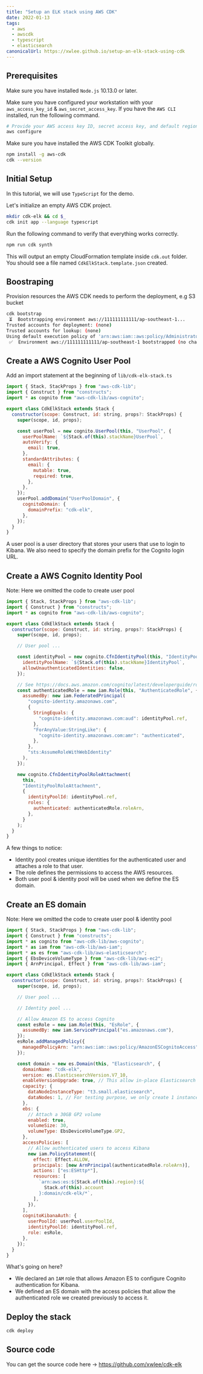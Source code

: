 ```yaml
---
title: "Setup an ELK stack using AWS CDK"
date: 2022-01-13
tags:
  - aws
  - awscdk
  - typescript
  - elasticsearch
canonicalUrl: https://xwlee.github.io/setup-an-elk-stack-using-cdk
---
```


## Prerequisites

Make sure you have installed `Node.js` 10.13.0 or later.

Make sure you have configured your workstation with your `aws_access_key_id` & `aws_secret_access_key`. If you have the `AWS CLI` installed, run the following command.

```bash
# Provide your AWS access key ID, secret access key, and default region when prompted.
aws configure
```

Make sure you have installed the AWS CDK Toolkit globally.

```bash
npm install -g aws-cdk
cdk --version
```

## Initial Setup

In this tutorial, we will use `TypeScript` for the demo.

Let's initialize an empty AWS CDK project.

```bash
mkdir cdk-elk && cd $_
cdk init app --language typescript
```

Run the following command to verify that everything works correctly.

```bash
npm run cdk synth
```

This will output an empty CloudFormation template inside `cdk.out` folder. You should see a file named `CdkElkStack.template.json` created.

## Boostraping

Provision resources the AWS CDK needs to perform the deployment, e.g S3 bucket

```bash
cdk bootstrap
 ⏳  Bootstrapping environment aws://111111111111/ap-southeast-1...
Trusted accounts for deployment: (none)
Trusted accounts for lookup: (none)
Using default execution policy of 'arn:aws:iam::aws:policy/AdministratorAccess'. Pass '--cloudformation-execution-policies' to customize.
 ✅  Environment aws://111111111111/ap-southeast-1 bootstrapped (no changes).
```

## Create a AWS Cognito User Pool

Add an import statement at the beginning of `lib/cdk-elk-stack.ts`

```js {3,9-25}
import { Stack, StackProps } from "aws-cdk-lib";
import { Construct } from "constructs";
import * as cognito from "aws-cdk-lib/aws-cognito";

export class CdkElkStack extends Stack {
  constructor(scope: Construct, id: string, props?: StackProps) {
    super(scope, id, props);

    const userPool = new cognito.UserPool(this, "UserPool", {
      userPoolName: `${Stack.of(this).stackName}UserPool`,
      autoVerify: {
        email: true,
      },
      standardAttributes: {
        email: {
          mutable: true,
          required: true,
        },
      },
    });
    userPool.addDomain("UserPoolDomain", {
      cognitoDomain: {
        domainPrefix: "cdk-elk",
      },
    });
  }
}
```

A user pool is a user directory that stores your users that use to login to Kibana. We also need to specify the domain prefix for the Cognito login URL.

## Create a AWS Cognito Identity Pool

Note: Here we omitted the code to create user pool

```js {11-41}
import { Stack, StackProps } from "aws-cdk-lib";
import { Construct } from "constructs";
import * as cognito from "aws-cdk-lib/aws-cognito";

export class CdkElkStack extends Stack {
  constructor(scope: Construct, id: string, props?: StackProps) {
    super(scope, id, props);

    // User pool ...

    const identityPool = new cognito.CfnIdentityPool(this, "IdentityPool", {
      identityPoolName: `${Stack.of(this).stackName}IdentityPool`,
      allowUnauthenticatedIdentities: false,
    });

    // See https://docs.aws.amazon.com/cognito/latest/developerguide/role-based-access-control.html
    const authenticatedRole = new iam.Role(this, "AuthenticatedRole", {
      assumedBy: new iam.FederatedPrincipal(
        "cognito-identity.amazonaws.com",
        {
          StringEquals: {
            "cognito-identity.amazonaws.com:aud": identityPool.ref,
          },
          "ForAnyValue:StringLike": {
            "cognito-identity.amazonaws.com:amr": "authenticated",
          },
        },
        "sts:AssumeRoleWithWebIdentity"
      ),
    });

    new cognito.CfnIdentityPoolRoleAttachment(
      this,
      "IdentityPoolRoleAttachment",
      {
        identityPoolId: identityPool.ref,
        roles: {
          authenticated: authenticatedRole.roleArn,
        },
      }
    );
  }
}
```

A few things to notice:

- Identity pool creates unique identities for the authenticated user and attaches a role to that user.
- The role defines the permissions to access the AWS resources.
- Both user pool & identity pool will be used when we define the ES domain.

## Create an ES domain

Note: Here we omitted the code to create user pool & identity pool

```js {4-7,17-57}
import { Stack, StackProps } from "aws-cdk-lib";
import { Construct } from "constructs";
import * as cognito from "aws-cdk-lib/aws-cognito";
import * as iam from "aws-cdk-lib/aws-iam";
import * as es from "aws-cdk-lib/aws-elasticsearch";
import { EbsDeviceVolumeType } from "aws-cdk-lib/aws-ec2";
import { ArnPrincipal, Effect } from "aws-cdk-lib/aws-iam";

export class CdkElkStack extends Stack {
  constructor(scope: Construct, id: string, props?: StackProps) {
    super(scope, id, props);

    // User pool ...

    // Identity pool ...

    // Allow Amazon ES to access Cognito
    const esRole = new iam.Role(this, "EsRole", {
      assumedBy: new iam.ServicePrincipal("es.amazonaws.com"),
    });
    esRole.addManagedPolicy({
      managedPolicyArn: "arn:aws:iam::aws:policy/AmazonESCognitoAccess",
    });

    const domain = new es.Domain(this, "Elasticsearch", {
      domainName: "cdk-elk",
      version: es.ElasticsearchVersion.V7_10,
      enableVersionUpgrade: true, // This allow in-place Elasticsearch version upgrade
      capacity: {
        dataNodeInstanceType: "t3.small.elasticsearch",
        dataNodes: 1, // For testing purpose, we only create 1 instance
      },
      ebs: {
        // Attach a 30GB GP2 volume
        enabled: true,
        volumeSize: 30,
        volumeType: EbsDeviceVolumeType.GP2,
      },
      accessPolicies: [
        // Allow authenticated users to access Kibana
        new iam.PolicyStatement({
          effect: Effect.ALLOW,
          principals: [new ArnPrincipal(authenticatedRole.roleArn)],
          actions: ["es:ESHttp*"],
          resources: [
            `arn:aws:es:${Stack.of(this).region}:${
              Stack.of(this).account
            }:domain/cdk-elk/*`,
          ],
        }),
      ],
      cognitoKibanaAuth: {
        userPoolId: userPool.userPoolId,
        identityPoolId: identityPool.ref,
        role: esRole,
      },
    });
  }
}
```

What's going on here?

- We declared an `IAM` role that allows Amazon ES to configure Cognito authentication for Kibana.
- We defined an ES domain with the access policies that allow the authenticated role we created previously to access it.

## Deploy the stack

```bash
cdk deploy
```

## Source code

You can get the source code here -> https://github.com/xwlee/cdk-elk
